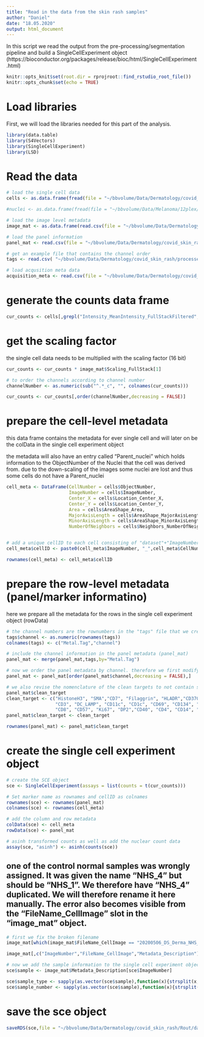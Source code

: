 ```yaml
---
title: "Read in the data from the skin rash samples"
author: "Daniel"
date: "18.05.2020"
output: html_document
---
```


In this script we read the output from the pre-processing/segmentation pipeline and build a SingleCellExperiment object (https://bioconductor.org/packages/release/bioc/html/SingleCellExperiment.html)

```r
knitr::opts_knit$set(root.dir = rprojroot::find_rstudio_root_file())
knitr::opts_chunk$set(echo = TRUE)
```

# Load libraries

First, we will load the libraries needed for this part of the analysis.

```r
library(data.table)
library(S4Vectors)
library(SingleCellExperiment)
library(LSD)
```

# Read the data

```r
# load the single cell data
cells <- as.data.frame(fread(file = "~/bbvolume/Data/Dermatology/covid_skin_rash/processed/cpout/cell.csv",stringsAsFactors = FALSE))

#nuclei <- as.data.frame(fread(file = "~/bbvolume/Data/Melanoma/12plex/protein/cpout/nuclei.csv",stringsAsFactors = FALSE))

# load the image level metadata
image_mat <- as.data.frame(read.csv(file = "~/bbvolume/Data/Dermatology/covid_skin_rash/processed/cpout/Image.csv",stringsAsFactors = FALSE))

# load the panel information
panel_mat <- read.csv(file = "~/bbvolume/Data/Dermatology/covid_skin_rash/Skin_panel.csv", sep= ",",  stringsAsFactors = FALSE )

# get an example file that contains the channel order
tags <- read.csv( "~/bbvolume/Data/Dermatology/covid_skin_rash/processed/tiffs/20200506_DS_Derma_COV_1_2_s1_p12_r1_a1_ac_full.csv", header = FALSE)

# load acqusition meta data
acquisition_meta <- read.csv(file = "~/bbvolume/Data/Dermatology/covid_skin_rash/processed/cpout/acquisition_metadata.csv", stringsAsFactors = FALSE)
```

# generate the counts data frame

```r
cur_counts <- cells[,grepl("Intensity_MeanIntensity_FullStackFiltered",colnames(cells))]
```

# get the scaling factor
the single cell data needs to be multiplied with the scaling factor (16 bit)
```r
cur_counts <- cur_counts * image_mat$Scaling_FullStack[1]

# to order the channels according to channel number
channelNumber <- as.numeric(sub("^.*_c", "", colnames(cur_counts)))

cur_counts <- cur_counts[,order(channelNumber,decreasing = FALSE)]
```

# prepare the cell-level metadata
this data frame contains the metadata for ever single cell and will later on be the colData in the single cell experiment object

the metadata will also have an entry called "Parent_nuclei" which holds information to the ObjectNumber of the Nuclei that the cell was derived from.
due to the down-scaling of the images some nuclei are lost and thus some cells do not have a Parent_nuclei

```r

cell_meta <- DataFrame(CellNumber = cells$ObjectNumber,
                       ImageNumber = cells$ImageNumber,
                       Center_X = cells$Location_Center_X,
                       Center_Y = cells$Location_Center_Y,
                       Area = cells$AreaShape_Area,
                       MajorAxisLength = cells$AreaShape_MajorAxisLength,
                       MinorAxisLength = cells$AreaShape_MinorAxisLength,
                       NumberOfNeighbors = cells$Neighbors_NumberOfNeighbors_8)


# add a unique cellID to each cell consisting of "dataset"+"ImageNumber"+"ObjectNumber"
cell_meta$cellID <- paste0(cell_meta$ImageNumber, "_",cell_meta$CellNumber)

rownames(cell_meta) <- cell_meta$cellID
```

# prepare the row-level metadata (panel/marker informatino)
here we prepare all the metadata for the rows in the single cell experiment object (rowData)

```r
# the channel numbers are the rownumbers in the "tags" file that we create above
tags$channel <- as.numeric(rownames(tags))
colnames(tags) <- c("Metal.Tag","channel")

# include the channel information in the panel metadata (panel_mat)
panel_mat <- merge(panel_mat,tags,by="Metal.Tag")

# now we order the panel metadata by channel. therefore we first modify the column names
panel_mat <- panel_mat[order(panel_mat$channel,decreasing = FALSE),]

# we also revise the nomenclature of the clean targets to not contain special characters like "-" etc
panel_mat$clean_target
clean_target <- c("HistoneH3", "SMA","CD7", "Filaggrin", "HLADR","CD370", "CD27", "CD16", "CD163", "Langerin", "CD11b", "CD68", "CD31",
                  "CD3", "DC_LAMP", "CD11c", "CD1c", "CD69", "CD134", "GrzB", "CD45RA", "STING", "CD45RO", "FoxP3", "CD20", "CLA",
                  "CD8", "CD57", "Ki67", "DP2","CD40", "CD4", "CD14", "E-cad",  "CD303", "CD206", "DNA1", "DNA2", "MPO")
panel_mat$clean_target <- clean_target

rownames(panel_mat) <- panel_mat$clean_target
```

# create the single cell experiment object

```r
# create the SCE object
sce <- SingleCellExperiment(assays = list(counts = t(cur_counts)))

# Set marker name as rownames and cellID as colnames
rownames(sce) <- rownames(panel_mat)
colnames(sce) <- rownames(cell_meta)

# add the column and row metadata
colData(sce) <- cell_meta
rowData(sce) <- panel_mat

# asinh transformed counts as well as add the nuclear count data
assay(sce, "asinh") <- asinh(counts(sce))
```


## one of the control normal samples was wrongly assigned. It was given the name "NHS_4" but should be "NHS_1". We therefore have "NHS_4" duplicated. We will therefore rename it here manually. The error also becomes visible from the "FileName_CellImage" slot in the "image_mat" object.

```r
# first we fix the broken filename
image_mat[which(image_mat$FileName_CellImage == "20200506_DS_Derma_NHS_1_3_s0_p6_r2_a2_ac_ilastik_s2_Probabilities_mask.tiff"),]$Metadata_Description <- "NHS_1"

image_mat[,c("ImageNumber","FileName_CellImage","Metadata_Description")]

# now we add the sample information to the single cell experiment object
sce$sample <- image_mat$Metadata_Description[sce$ImageNumber]

sce$sample_type <- sapply(as.vector(sce$sample),function(x){strsplit(x,"_",)[[1]][1]})
sce$sample_number <- sapply(as.vector(sce$sample),function(x){strsplit(x,"_",)[[1]][2]})
```


# save the sce object

```r
saveRDS(sce,file = "~/bbvolume/Data/Dermatology/covid_skin_rash/Rout/data/sce_protein.rds")
```
